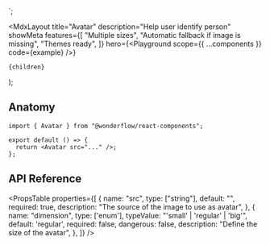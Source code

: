 
  <Avatar src="https://api.lorem.space/image/face?w=150&h=150" />
  <Avatar />
</>`;

  <MdxLayout
    title="Avatar"
    description="Help user identify person"
    showMeta
    features={[
      "Multiple sizes",
      "Automatic fallback if image is missing",
      "Themes ready",
    ]}
    hero={<Playground scope={{ ...components }} code={example} />}
  >
    {children}
  </MdxLayout>
);

## Anatomy

```tsx highlight=1,4
import { Avatar } from "@wonderflow/react-components";

export default () => {
  return <Avatar src="..." />;
};
```

## API Reference

<PropsTable
  properties={[
    {
      name: "src",
      type: ["string"],
      default: "",
      required: true,
      description: "The source of the image to use as avatar",
    },
    {
      name: "dimension",
      type: ['enum'],
      typeValue: "'small' | 'regular' | 'big'",
      default: 'regular',
      required: false,
      dangerous: false,
      description: "Define the size of the avatar",
    },
  ]}
/>

